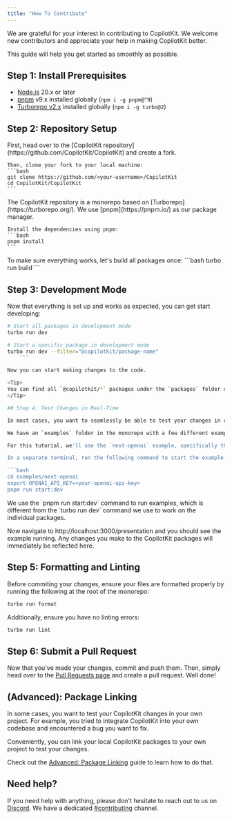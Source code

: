 ```yaml
---
title: "How To Contribute"
---
```


We are grateful for your interest in contributing to CopilotKit. We welcome new contributors and appreciate your help in making CopilotKit better.

This guide will help you get started as smoothly as possible.

## Step 1: Install Prerequisites

- [Node.js](https://nodejs.org/en/) 20.x or later
- [pnpm](https://pnpm.io/) v9.x installed globally (`npm i -g pnpm@^9`)
- [Turborepo v2.x](https://turborepo.org/) installed globally (`npm i -g turbo@2`)

## Step 2: Repository Setup

<Steps>
  <Step title="Fork The Repository">
    First, head over to the [CopilotKit repository](https://github.com/CopilotKit/CopilotKit) and create a fork.

    Then, clone your fork to your local machine:
    ```bash
    git clone https://github.com/<your-username>/CopilotKit
    cd CopilotKit/CopilotKit
    ```
  </Step>

  <Step title="Install Dependencies">
    <Info>
      The CopilotKit repository is a monorepo based on [Turborepo](https://turborepo.org/).
      We use [pnpm](https://pnpm.io/) as our package manager.
    </Info>

    Install the dependencies using pnpm:
    ```bash
    pnpm install
    ```
  </Step>

  <Step title="Build Packages">
    To make sure everything works, let's build all packages once:
    ```bash
    turbo run build
    ```
  </Step>
</Steps>

## Step 3: Development Mode
Now that everything is set up and works as expected, you can get start developing:

```bash
# Start all packages in development mode
turbo run dev

# Start a specific package in development mode
turbo run dev --filter="@copilotkit/package-name"
    ```

Now you can start making changes to the code.

<Tip>
You can find all `@copilotkit/*` packages under the `packages` folder of the monorepo.
</Tip>

## Step 4: Test Changes in Real-Time

In most cases, you want to seamlessly be able to test your changes in real-time as you develop.

We have an `examples` folder in the monorepo with a few different examples using CopilotKit. You can run these examples to test your changes, as they are linked to the `@copilotkit/*` packages in the monorepo.

For this tutorial, we'll use the `next-openai` example, specifically the Presentation Demo (`/presentation`).

In a separate terminal, run the following command to start the example:

```bash
cd examples/next-openai
export OPENAI_API_KEY=<your-openai-api-key>
pnpm run start:dev
```

<Note>
We use the `pnpm run start:dev` command to run examples, which is different from the `turbo run dev` command we use to work on the individual packages.
</Note>

Now navigate to http://localhost:3000/presentation and you should see the example running. Any changes you make to the CopilotKit packages will immediately be reflected here.

## Step 5: Formatting and Linting

Before commiting your changes, ensure your files are formatted properly by running the following at the root of the monorepo:
```bash
turbo run format
```

Additionally, ensure you have no linting errors:
```bash
turbo run lint
```

## Step 6: Submit a Pull Request

Now that you've made your changes, commit and push them. Then, simply head over to the [Pull Requests page](https://github.com/CopilotKit/CopilotKit/pulls) and create a pull request. Well done!

## (Advanced): Package Linking

 In some cases, you want to test your CopilotKit changes in your own project. For example, you tried to integrate CopilotKit into your own codebase and encountered a bug you want to fix.

 Conveniently, you can link your local CopilotKit packages to your own project to test your changes.

 Check out the [Advanced: Package Linking](/contributing/advanced-package-linking) guide to learn how to do that.

## Need help?

If you need help with anything, please don't hesitate to reach out to us on [Discord](https://discord.gg/6dffbvGU3D). We have a dedicated [#contributing](https://discord.com/channels/1122926057641742418/1183863183149117561) channel.
